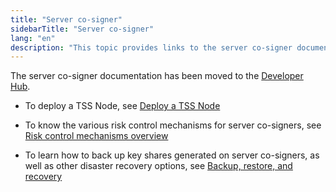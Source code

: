 ```yaml
---
title: "Server co-signer"
sidebarTitle: "Server co-signer"
lang: "en"
description: "This topic provides links to the server co-signer documentation on the Developer Hub."
---
```


The server co-signer documentation has been moved to the [Developer Hub](https://www.cobo.com/developers/v2/guides/mpc-wallets/server-co-signer/tss-node-overview).

- To deploy a TSS Node, see [Deploy a TSS Node](https://www.cobo.com/developers/v2/guides/mpc-wallets/server-co-signer/tss-node-deployment)

- To know the various risk control mechanisms for server co-signers, see [Risk control mechanisms overview](https://www.cobo.com/developers/v2/guides/mpc-wallets/server-co-signer/risk-control-mechanisms)

- To learn how to back up key shares generated on server co-signers, as well as other disaster recovery options, see [Backup, restore, and recovery
](https://www.cobo.com/developers/v2/guides/mpc-wallets/server-co-signer/disaster-recovery-overview)


